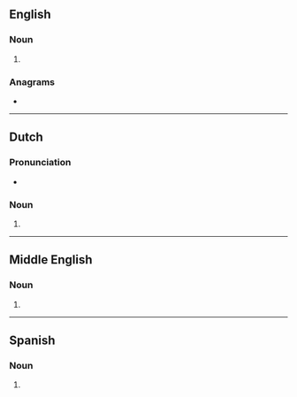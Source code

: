 ==English==

===Noun===
{{head|en|noun form}}

# {{plural of|en|hater}}

===Anagrams===
* {{anagrams|en|a=aehrst|'sheart|Earths|Hartes|Hearst|Hearts|Rathes|Sarthe|Sather|Tahers|Tasher|earths|hear'st|hearts|rehats|shetar}}

----

==Dutch==

===Pronunciation===
* {{audio|nl|Nl-haters.ogg|Audio}}

===Noun===
{{head|nl|noun form}}

# {{plural of|nl|hater}}

----

==Middle English==

===Noun===
{{head|enm|noun plural form}}

# {{plural of|enm|hatere}}

----

==Spanish==

===Noun===
{{head|es|noun form}}

# {{plural of|es|hater}}